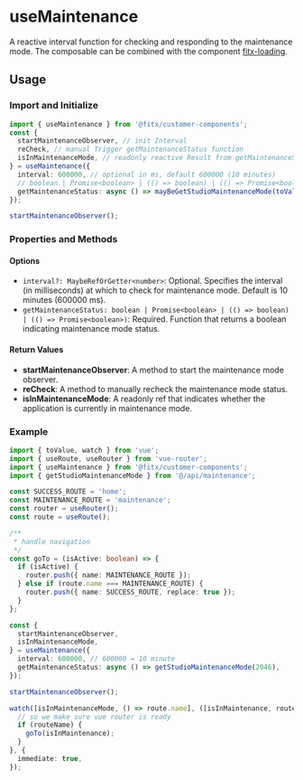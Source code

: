 # useMaintenance

A reactive interval function for checking and responding to the maintenance mode.
The composable can be combined with the component [fitx-loading](?path=/docs/components-maintenance--docs).

## Usage

### Import and Initialize

```ts
import { useMaintenance } from '@fitx/customer-components';
const {
  startMaintenanceObserver, // init Interval
  reCheck, // manual Trigger getMaintenanceStatus function
  isInMaintenanceMode, // readonly reactive Result from getMaintenanceStatus,
} = useMaintenance({
  interval: 600000, // optional in ms, default 600000 (10 minutes)
  // boolean | Promise<boolean> | (() => boolean) | (() => Promise<boolean>)
  getMaintenanceStatus: async () => mayBeGetStudioMaintenanceMode(toValue(studioId)),
});

startMaintenanceObserver();
```

### Properties and Methods

#### Options
- `interval?: MaybeRefOrGetter<number>`: Optional. Specifies the interval (in milliseconds) at which to check for maintenance mode. Default is 10 minutes (600000 ms).
- `getMaintenanceStatus: boolean | Promise<boolean> | (() => boolean) | (() => Promise<boolean>)`: Required. Function that returns a boolean indicating maintenance mode status.

#### Return Values
- **startMaintenanceObserver**: A method to start the maintenance mode observer.
- **reCheck**: A method to manually recheck the maintenance mode status.
- **isInMaintenanceMode**: A readonly ref that indicates whether the application is currently in maintenance mode.

### Example
```ts
import { toValue, watch } from 'vue';
import { useRoute, useRouter } from 'vue-router';
import { useMaintenance } from '@fitx/customer-components';
import { getStudioMaintenanceMode } from '@/api/maintenance';

const SUCCESS_ROUTE = 'home';
const MAINTENANCE_ROUTE = 'maintenance';
const router = useRouter();
const route = useRoute();

/**
 * handle navigation
 */
const goTo = (isActive: boolean) => {
  if (isActive) {
    router.push({ name: MAINTENANCE_ROUTE });
  } else if (route.name === MAINTENANCE_ROUTE) {
    router.push({ name: SUCCESS_ROUTE, replace: true });
  }
};

const {
  startMaintenanceObserver,
  isInMaintenanceMode,
} = useMaintenance({
  interval: 600000, // 600000 = 10 minute
  getMaintenanceStatus: async () => getStudioMaintenanceMode(2046),
});

startMaintenanceObserver();

watch([isInMaintenanceMode, () => route.name], ([isInMaintenance, routeName]) => {
  // so we make sure vue router is ready
  if (routeName) {
    goTo(isInMaintenance);
  }
}, {
  immediate: true,
});
```
